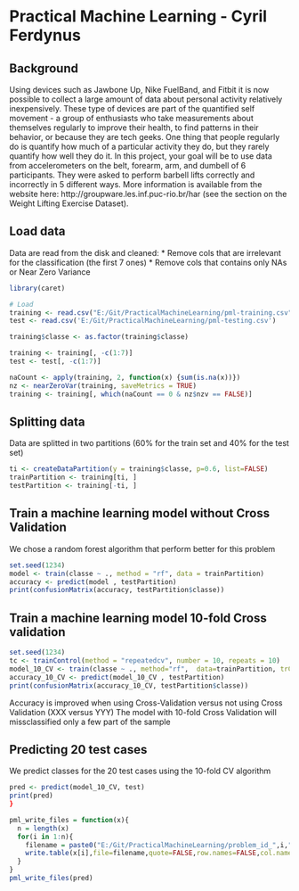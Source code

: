 Practical Machine Learning - Cyril Ferdynus
========================================================

Background
-------------------------------

Using devices such as Jawbone Up, Nike FuelBand, and Fitbit it is now possible to collect a large amount of data about personal activity relatively inexpensively. These type of devices are part of the quantified self movement - a group of enthusiasts who take measurements about themselves regularly to improve their health, to find patterns in their behavior, or because they are tech geeks. One thing that people regularly do is quantify how much of a particular activity they do, but they rarely quantify how well they do it. In this project, your goal will be to use data from accelerometers on the belt, forearm, arm, and dumbell of 6 participants. They were asked to perform barbell lifts correctly and incorrectly in 5 different ways. More information is available from the website here: http://groupware.les.inf.puc-rio.br/har (see the section on the Weight Lifting Exercise Dataset). 

Load data
-------------------------------

Data are read from the disk and cleaned:
  * Remove cols that are irrelevant for the classification (the first 7 ones)
  * Remove cols that contains only NAs or Near Zero Variance

```r
library(caret)

# Load 
training <- read.csv("E:/Git/PracticalMachineLearning/pml-training.csv", header = TRUE)
test <- read.csv('E:/Git/PracticalMachineLearning/pml-testing.csv')

training$classe <- as.factor(training$classe)

training <- training[, -c(1:7)]
test <- test[, -c(1:7)]

naCount <- apply(training, 2, function(x) {sum(is.na(x))})
nz <- nearZeroVar(training, saveMetrics = TRUE)
training <- training[, which(naCount == 0 & nz$nzv == FALSE)]
```


Splitting data
-------------------------------
Data are splitted in two partitions (60% for the train set and 40% for the test set)

```r
ti <- createDataPartition(y = training$classe, p=0.6, list=FALSE)
trainPartition <- training[ti, ]
testPartition <- training[-ti, ]

```

Train a machine learning model without Cross Validation
-------------------------------

We chose a random forest algorithm that perform better for this problem



```r
set.seed(1234)
model <- train(classe ~ ., method = "rf", data = trainPartition)
accuracy <- predict(model , testPartition)
print(confusionMatrix(accuracy, testPartition$classe))
```

Train a machine learning model 10-fold Cross validation
-------------------------------

```r
set.seed(1234)
tc <- trainControl(method = "repeatedcv", number = 10, repeats = 10)
model_10_CV <- train(classe ~ ., method="rf",  data=trainPartition, trControl = tc)
accuracy_10_CV <- predict(model_10_CV , testPartition)
print(confusionMatrix(accuracy_10_CV, testPartition$classe))
```

Accuracy is improved when using Cross-Validation versus not using Cross Validation (XXX versus YYY)
The model with 10-fold Cross Validation will missclassified only a few part of the sample

Predicting 20 test cases
-------------------------------

We predict classes for the 20 test cases using the 10-fold CV algorithm

```r
pred <- predict(model_10_CV, test)
print(pred)
}
```

```r
pml_write_files = function(x){
  n = length(x)
  for(i in 1:n){
    filename = paste0("E:/Git/PracticalMachineLearning/problem_id_",i,".txt")
    write.table(x[i],file=filename,quote=FALSE,row.names=FALSE,col.names=FALSE)
  }
}
pml_write_files(pred)
```


